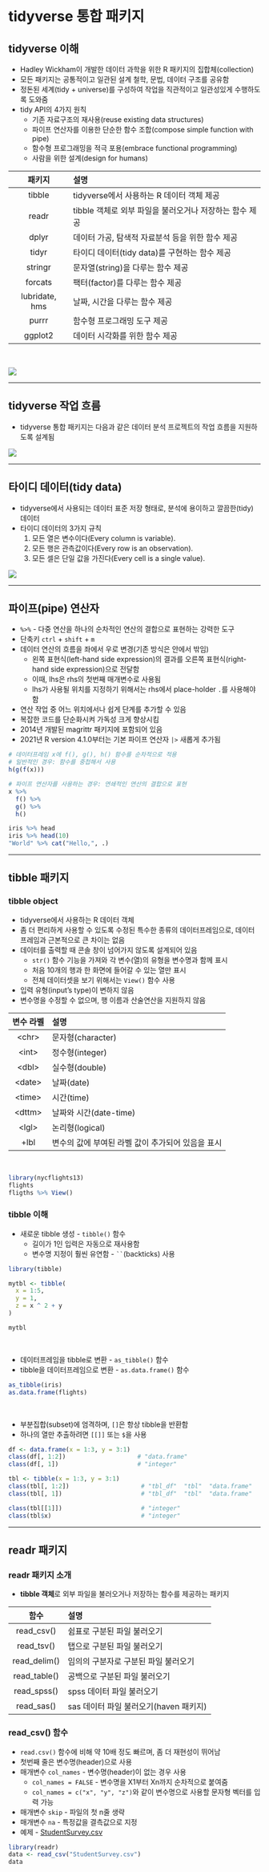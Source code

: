 # tidyverse 통합 패키지


## tidyverse 이해
+ Hadley Wickham이 개발한 데이터 과학을 위한 R 패키지의 집합체(collection)
+ 모든 패키지는 공통적이고 일관된 설계 철학, 문법, 데이터 구조를 공유함
+ 정돈된 세계(tidy + universe)를 구성하여 작업을 직관적이고 일관성있게 수행하도록 도와줌
+ tidy API의 4가지 원칙
  + 기존 자료구조의 재사용(reuse existing data structures)
  + 파이프 연산자를 이용한 단순한 함수 조합(compose simple function with pipe)
  + 함수형 프로그래밍을 적극 포용(embrace functional programming)
  + 사람을 위한 설계(design for humans)

|패키지|설명|
|:---:|:------------|
|tibble|tidyverse에서 사용하는 R 데이터 객체 제공|
|readr|tibble 객체로 외부 파일을 불러오거나 저장하는 함수 제공|
|dplyr|데이터 가공, 탐색적 자료분석 등을 위한 함수 제공|
|tidyr|타이디 데이터(tidy data)를 구현하는 함수 제공|
|stringr|문자열(string)을 다루는 함수 제공|
|forcats|팩터(factor)를 다루는 함수 제공|
|lubridate, hms|날짜, 시간을 다루는 함수 제공|
|purrr|함수형 프로그래밍 도구 제공|
|ggplot2|데이터 시각화를 위한 함수 제공|


<br>

![](./img/fig5-1.png)


----------------------------------------------------------------------


## tidyverse 작업 흐름
+ tidyverse 통합 패키지는 다음과 같은 데이터 분석 프로젝트의 작업 흐름을 지원하도록 설계됨

![](./img/fig5-2.png)


----------------------------------------------------------------------


## 타이디 데이터(tidy data)
+ tidyverse에서 사용되는 데이터 표준 저장 형태로, 분석에 용이하고 깔끔한(tidy) 데이터
+ 타이디 데이터의 3가지 규칙
  1. 모든 열은 변수이다(Every column is variable).
  2. 모든 행은 관측값이다(Every row is an observation).
  3. 모든 셀은 단일 값을 가진다(Every cell is a single value).

![](./img/fig5-4.png)


----------------------------------------------------------------------



## 파이프(pipe) 연산자
+ ```%>%``` - 다중 연산을 하나의 순차적인 연산의 결합으로 표현하는 강력한 도구
+ 단축키 ```ctrl``` + ```shift``` + ```m```
+ 데이터 연산의 흐름을 좌에서 우로 변경(기존 방식은 안에서 밖임)
  + 왼쪽 표현식(left-hand side expression)의 결과를 오른쪽 표현식(right-hand side expression)으로 전달함
  + 이때, lhs은 rhs의 첫번째 매개변수로 사용됨
  + lhs가 사용될 위치를 지정하기 위해서는 rhs에서 place-holder ```.```를 사용해야 함
+ 연산 작업 중 어느 위치에서나 쉽게 단계를 추가할 수 있음
+ 복잡한 코드를 단순화시켜 가독성 크게 향상시킴
+ 2014년 개발된 magrittr 패키지에 포함되어 있음
+ 2021년 R version 4.1.0부터는 기본 파이프 연산자 ```|>``` 새롭게 추가됨

```r
# 데이터프레임 x에 f(), g(), h() 함수를 순차적으로 적용
# 일반적인 경우: 함수를 중첩해서 사용
h(g(f(x)))

# 파이프 연산자를 사용하는 경우: 연쇄적인 연산의 결합으로 표현
x %>% 
  f() %>% 
  g() %>% 
  h()
```


```r
iris %>% head
iris %>% head(10)
"World" %>% cat("Hello,", .)
```


----------------------------------------------------------------------


## tibble 패키지
### tibble object
+ tidyverse에서 사용하는 R 데이터 객체
+ 좀 더 편리하게 사용할 수 있도록 수정된 특수한 종류의 데이터프레임으로, 데이터프레임과 근본적으로 큰 차이는 없음
+ 데이터를 출력할 때 콘솔 창이 넘어가지 않도록 설계되어 있음
  + ```str()``` 함수 기능을 가져와 각 변수(열)의 유형을 변수명과 함께 표시
  + 처음 10개의 행과 한 화면에 들어갈 수 있는 열만 표시
  + 전체 데이터셋을 보기 위해서는 ```View()``` 함수 사용
+ 입력 유형(input's type)이 변하지 않음
+ 변수명을 수정할 수 없으며, 행 이름과 산술연산을 지원하지 않음


|변수 라벨|설명|
|:---:|:------------|
|\<chr\>|문자형(character)|
|\<int\>|정수형(integer)|
|\<dbl\>|실수형(double)|
|\<date\>|날짜(date)|
|\<time\>|시간(time)|
|\<dttm\>|날짜와 시간(date-time)|
|\<lgl\>|논리형(logical)|
|+lbl|변수의 값에 부여된 라벨 값이 추가되어 있음을 표시|


<br>

```r
library(nycflights13)
flights
fligths %>% View()
```


### tibble 이해
+ 새로운 tibble 생성 - ```tibble()``` 함수
  + 길이가 1인 입력은 자동으로 재사용함
  + 변수명 지정이 훨씬 유연함 - ``` `` ```(backticks) 사용
  
```r
library(tibble)

mytbl <- tibble(
  x = 1:5, 
  y = 1, 
  z = x ^ 2 + y
)

mytbl
```


<br>

+ 데이터프레임을 tibble로 변환 - ```as_tibble()``` 함수
+ tibble을 데이터프레임으로 변환 - ```as.data.frame()``` 함수

```r
as_tibble(iris)
as.data.frame(flights)
```


<br>

+ 부분집합(subset)에 엄격하며, ```[]```은 항상 tibble을 반환함
+ 하나의 열만 추출하려면 ```[[]]``` 또는 ```$```을 사용

```r
df <- data.frame(x = 1:3, y = 3:1)
class(df[, 1:2])                    # "data.frame"
class(df[, 1])                      # "integer"

tbl <- tibble(x = 1:3, y = 3:1)
class(tbl[, 1:2])                    # "tbl_df"  "tbl"  "data.frame"
class(tbl[, 1])                      # "tbl_df"  "tbl"  "data.frame"

class(tbl[[1]])                      # "integer"
class(tbl$x)                         # "integer"
```


----------------------------------------------------------------------


## readr 패키지


### readr 패키지 소개
+ **tibble 객체**로 외부 파일을 불러오거나 저장하는 함수를 제공하는 패키지

|함수|설명|
|:---:|:------------|
|read_csv()|쉼표로 구분된 파일 불러오기
|read_tsv()|탭으로 구분된 파일 불러오기
|read_delim()|임의의 구분자로 구분된 파일 불러오기
|read_table()|공백으로 구분된 파일 불러오기
|read_spss()|spss 데이터 파일 불러오기
|read_sas()|sas 데이터 파일 불러오기(haven 패키지)


### read_csv() 함수
+ ```read.csv()``` 함수에 비해 약 10배 정도 빠르며, 좀 더 재현성이 뛰어남
+ 첫번째 줄은 변수명(header)으로 사용
+ 매개변수 ```col_names``` - 변수명(header)이 없는 경우 사용
  + ```col_names = FALSE``` - 변수명을 X1부터 Xn까지 순차적으로 붙여줌
  + ```col_names = c("x", "y", "z")```와 같이 변수명으로 사용할 문자형 벡터를 입력 가능
+ 매개변수 ```skip``` - 파일의 첫 n줄 생략
+ 매개변수 ```na``` - 특정값을 결측값으로 지정
+ 예제 - [StudentSurvey.csv](./dataset/StudentSurvey.csv)

```r
library(readr)
data <- read_csv("StudentSurvey.csv")
data
```

